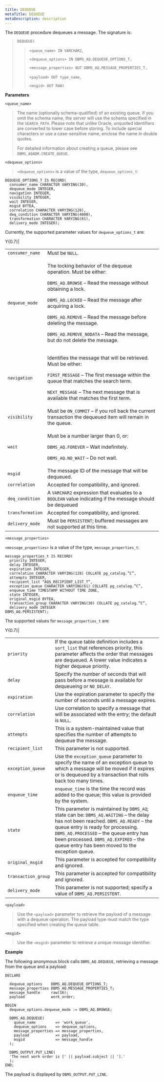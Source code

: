 ```yaml
---
title: DEQUEUE
metaTitle: DEQUEUE
metaDescription: description
---
```


The `DEQUEUE` procedure dequeues a message. The signature is:

> `DEQUEUE(`
> 
> > `<queue_name> IN VARCHAR2`,
> > 
> > `<dequeue_options> IN DBMS_AQ.DEQUEUE_OPTIONS_T,`
> > 
> > `<message_properties> OUT DBMS_AQ.MESSAGE_PROPERTIES_T,`
> > 
> > `<payload> OUT type_name`,
> > 
> > `<msgid> OUT RAW)`

**Parameters**

`<queue_name>`

> The name (optionally schema-qualified) of an existing queue. If you
> omit the schema name, the server will use the schema specified in the
> `SEARCH_PATH`. Please note that unlike Oracle, unquoted identifiers
> are converted to lower case before storing. To include special
> characters or use a case-sensitive name, enclose the name in double
> quotes.
> 
> For detailed information about creating a queue, please see
> `DBMS_AQADM.CREATE_QUEUE`.

`<dequeue_options>`

> `<dequeue_options>` is a value of the type, `dequeue_options_t`:

``` text
DEQUEUE_OPTIONS_T IS RECORD(
  consumer_name CHARACTER VARYING(30),
  dequeue_mode INTEGER,
  navigation INTEGER,
  visibility INTEGER,
  wait INTEGER,
  msgid BYTEA,
  correlation CHARACTER VARYING(128),
  deq_condition CHARACTER VARYING(4000),
  transformation CHARACTER VARYING(61),
  delivery_mode INTEGER);
```

Currently, the supported parameter values for `dequeue_options_t` are:

<div class="tabularcolumns">

Y{0.7}|

</div>

<table>
<colgroup>
<col style="width: 14%" />
<col style="width: 85%" />
</colgroup>
<tbody>
<tr class="odd">
<td><code>consumer_name</code></td>
<td>Must be <code>NULL</code>.</td>
</tr>
<tr class="even">
<td><code>dequeue_mode</code></td>
<td><p>The locking behavior of the dequeue operation. Must be either:</p>
<p><code>DBMS_AQ.BROWSE</code> – Read the message without obtaining a lock.</p>
<p><code>DBMS_AQ.LOCKED</code> – Read the message after acquiring a lock.</p>
<p><code>DBMS_AQ.REMOVE</code> – Read the message before deleting the message.</p>
<p><code>DBMS_AQ.REMOVE_NODATA</code> – Read the message, but do not delete the message.</p></td>
</tr>
<tr class="odd">
<td><code>navigation</code></td>
<td><p>Identifies the message that will be retrieved. Must be either:</p>
<p><code>FIRST_MESSAGE</code> – The first message within the queue that matches the search term.</p>
<p><code>NEXT_MESSAGE</code> – The next message that is available that matches the first term.</p></td>
</tr>
<tr class="even">
<td><code>visibility</code></td>
<td>Must be <code>ON_COMMIT</code> – if you roll back the current transaction the dequeued item will remain in the queue.</td>
</tr>
<tr class="odd">
<td><code>wait</code></td>
<td><p>Must be a number larger than 0, or:</p>
<p><code>DBMS_AQ.FOREVER</code> – Wait indefinitely.</p>
<p><code>DBMS_AQ.NO_WAIT</code> – Do not wait.</p></td>
</tr>
<tr class="even">
<td><code>msgid</code></td>
<td>The message ID of the message that will be dequeued.</td>
</tr>
<tr class="odd">
<td><code>correlation</code></td>
<td>Accepted for compatibility, and ignored.</td>
</tr>
<tr class="even">
<td><code>deq_condition</code></td>
<td>A <code>VARCHAR2</code> expression that evaluates to a <code>BOOLEAN</code> value indicating if the message should be dequeued</td>
</tr>
<tr class="odd">
<td><code>transformation</code></td>
<td>Accepted for compatibility, and ignored.</td>
</tr>
<tr class="even">
<td><code>delivery_mode</code></td>
<td>Must be <code>PERSISTENT</code>; buffered messages are not supported at this time.</td>
</tr>
</tbody>
</table>

`<message_properties>`

`<message_properties>` is a value of the type, `message_properties_t`:

``` text
message_properties_t IS RECORD(
  priority INTEGER,
  delay INTEGER,
  expiration INTEGER,
  correlation CHARACTER VARYING(128) COLLATE pg_catalog.”C”,
  attempts INTEGER,
  recipient_list “AQ$_RECIPIENT_LIST_T”,
  exception_queue CHARACTER VARYING(61) COLLATE pg_catalog.”C”,
  enqueue_time TIMESTAMP WITHOUT TIME ZONE,
  state INTEGER,
  original_msgid BYTEA,
  transaction_group CHARACTER VARYING(30) COLLATE pg_catalog.”C”,
  delivery_mode INTEGER
DBMS_AQ.PERSISTENT);
```

The supported values for `message_properties_t` are:

<div class="tabularcolumns">

Y{0.7}|

</div>

|                     |                                                                                                                                                                                                                                                                                                              |
| ------------------- | ------------------------------------------------------------------------------------------------------------------------------------------------------------------------------------------------------------------------------------------------------------------------------------------------------------ |
| `priority`          | If the queue table definition includes a `sort_list` that references priority, this parameter affects the order that messages are dequeued. A lower value indicates a higher dequeue priority.                                                                                                               |
| `delay`             | Specify the number of seconds that will pass before a message is available for dequeueing or `NO_DELAY`.                                                                                                                                                                                                     |
| `expiration`        | Use the expiration parameter to specify the number of seconds until a message expires.                                                                                                                                                                                                                       |
| `correlation`       | Use correlation to specify a message that will be associated with the entry; the default is `NULL`.                                                                                                                                                                                                          |
| `attempts`          | This is a system-maintained value that specifies the number of attempts to dequeue the message.                                                                                                                                                                                                              |
| `recipient_list`    | This parameter is not supported.                                                                                                                                                                                                                                                                             |
| `exception_queue`   | Use the `exception_queue` parameter to specify the name of an exception queue to which a message will be moved if it expires or is dequeued by a transaction that rolls back too many times.                                                                                                                 |
| `enqueue_time`      | `enqueue_time` is the time the record was added to the queue; this value is provided by the system.                                                                                                                                                                                                          |
| `state`             | This parameter is maintained by `DBMS_AQ`; state can be: `DBMS_AQ.WAITING` – the delay has not been reached. `DBMS_AQ.READY` – the queue entry is ready for processing. `DBMS_AQ.PROCESSED` – the queue entry has been processed. `DBMS_AQ.EXPIRED` – the queue entry has been moved to the exception queue. |
| `original_msgid`    | This parameter is accepted for compatibility and ignored.                                                                                                                                                                                                                                                    |
| `transaction_group` | This parameter is accepted for compatibility and ignored.                                                                                                                                                                                                                                                    |
| `delivery_mode`     | This parameter is not supported; specify a value of `DBMS_AQ.PERSISTENT`.                                                                                                                                                                                                                                    |

`<payload>`

> Use the `<payload>` parameter to retrieve the payload of a message
> with a dequeue operation. The payload type must match the type
> specified when creating the queue table.

`<msgid>`

> Use the `<msgid>` parameter to retrieve a unique message identifier.

**Example**

The following anonymous block calls `DBMS_AQ.DEQUEUE`, retrieving a
message from the queue and a payload:

``` text
DECLARE

  dequeue_options    DBMS_AQ.DEQUEUE_OPTIONS_T;
  message_properties DBMS_AQ.MESSAGE_PROPERTIES_T;
  message_handle     raw(16);
  payload            work_order;

BEGIN
  dequeue_options.dequeue_mode := DBMS_AQ.BROWSE;

  DBMS_AQ.DEQUEUE(
    queue_name         => 'work_queue',
    dequeue_options    => dequeue_options,
    message_properties => message_properties,
    payload            => payload,
    msgid              => message_handle
  );

  DBMS_OUTPUT.PUT_LINE(
  'The next work order is [' || payload.subject || '].'
  );
END;
```

The payload is displayed by `DBMS_OUTPUT.PUT_LINE`.
